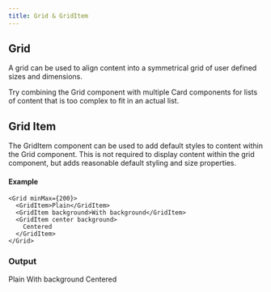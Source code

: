 ```yaml
---
title: Grid & GridItem
---
```



## Grid 

A grid can be used to align content into a symmetrical grid of user defined sizes and dimensions.

<Hint>
  Try combining the Grid component with multiple Card components for lists of
  content that is too complex to fit in an actual list.
</Hint>

<TypeDoc 
    propsTitle
    name="GridProps"
/>


## Grid Item

The GridItem component can be used to add default styles to content within the Grid component. This is not required to display content within the grid component, but adds reasonable default styling and size properties.

<TypeDoc 
    propsTitle
    name="GridItemProps"
/>

#### Example 

```tsx
<Grid minMax={200}>
  <GridItem>Plain</GridItem>
  <GridItem background>With background</GridItem>
  <GridItem center background>
    Centered
  </GridItem>
</Grid>
```

### Output

<Grid minMax={200}>
  <GridItem>Plain</GridItem>
  <GridItem background>With background</GridItem>
  <GridItem center>Centered</GridItem>
</Grid>

